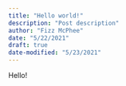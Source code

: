 ```yaml
---
title: "Hello world!"
description: "Post description"
author: "Fizz McPhee"
date: "5/22/2021"
draft: true
date-modified: "5/23/2021"
---
```


Hello!
